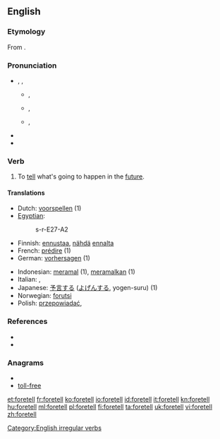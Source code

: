 ==English==

===Etymology===
From {{prefix|fore|tell}}.

===Pronunciation===
* {{enPR|fôr-tĕlʹ}}, {{IPA|/fɔrˈtɛl/}}, {{SAMPA|/fOr"tEl/}}
** {{a|AU}} {{IPA|[foː.ˈteɫ]}}, {{SAMPA|[fo:."te5]}}
** {{a|RP}} {{IPA|[fɔː.ˈtɛɫ]}}, {{SAMPA|[fO:."tE5]}}
** {{a|US}} {{IPA|[fɔɹ.ˈtɛɫ]}}, {{SAMPA|[fOr\."tE5]}}
**: {{audio|en-us-foretell.ogg|Audio (US)}}
* {{rhymes|ɛl}}
* {{hyphenation|fore|tell}}

===Verb===
{{en-verb|foretells|foretelling|foretold}}

# To [[tell]] what's going to happen in the [[future]].

====Translations====
{{trans-top|to predict the future}}
* Dutch: [[voorspellen]] (1)
* [[Egyptian]]: {{tø|egy|sr|sc=Egyp}}
*: <hiero>s-r-E27-A2</hiero>
* Finnish: [[ennustaa]], [[nähdä]] [[ennalta]]
* French: [[prédire]] (1)
* German: [[vorhersagen]] (1)
{{trans-mid}}
* Indonesian: [[ramal|meramal]] (1), [[ramal|meramalkan]] (1)
* Italian: {{t+|it|predire}}, {{t+|it|prevedere}}
* Japanese: [[予言]]する ([[よげん]]する, yogen-suru) (1)
* Norwegian: [[forutsi]]
* Polish: [[przepowiadać]],  {{t|pl|przepowiedzieć}}
{{trans-bottom}}

===References===
* {{R:Century 1911}}
* {{R:Webster 1913}}

===Anagrams===
* {{alphagram|eefllort}}
* [[toll-free#English|toll-free]]


[[Category:English irregular verbs]]

[[et:foretell]]
[[fr:foretell]]
[[ko:foretell]]
[[io:foretell]]
[[id:foretell]]
[[it:foretell]]
[[kn:foretell]]
[[hu:foretell]]
[[ml:foretell]]
[[pl:foretell]]
[[fi:foretell]]
[[ta:foretell]]
[[uk:foretell]]
[[vi:foretell]]
[[zh:foretell]]